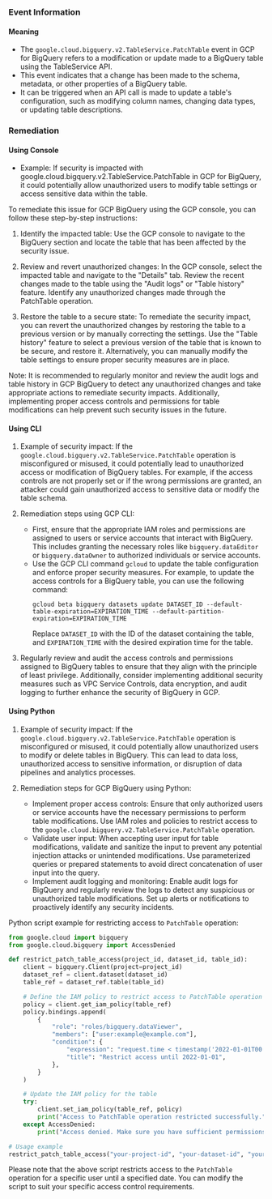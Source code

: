 
### Event Information

#### Meaning

- The `google.cloud.bigquery.v2.TableService.PatchTable` event in GCP for BigQuery refers to a modification or update made to a BigQuery table using the TableService API.
- This event indicates that a change has been made to the schema, metadata, or other properties of a BigQuery table.
- It can be triggered when an API call is made to update a table's configuration, such as modifying column names, changing data types, or updating table descriptions.

### Remediation

#### Using Console

- Example: If security is impacted with google.cloud.bigquery.v2.TableService.PatchTable in GCP for BigQuery, it could potentially allow unauthorized users to modify table settings or access sensitive data within the table.

To remediate this issue for GCP BigQuery using the GCP console, you can follow these step-by-step instructions:

1. Identify the impacted table: Use the GCP console to navigate to the BigQuery section and locate the table that has been affected by the security issue.

2. Review and revert unauthorized changes: In the GCP console, select the impacted table and navigate to the "Details" tab. Review the recent changes made to the table using the "Audit logs" or "Table history" feature. Identify any unauthorized changes made through the PatchTable operation.

3. Restore the table to a secure state: To remediate the security impact, you can revert the unauthorized changes by restoring the table to a previous version or by manually correcting the settings. Use the "Table history" feature to select a previous version of the table that is known to be secure, and restore it. Alternatively, you can manually modify the table settings to ensure proper security measures are in place.

Note: It is recommended to regularly monitor and review the audit logs and table history in GCP BigQuery to detect any unauthorized changes and take appropriate actions to remediate security impacts. Additionally, implementing proper access controls and permissions for table modifications can help prevent such security issues in the future.

#### Using CLI

1. Example of security impact: If the `google.cloud.bigquery.v2.TableService.PatchTable` operation is misconfigured or misused, it could potentially lead to unauthorized access or modification of BigQuery tables. For example, if the access controls are not properly set or if the wrong permissions are granted, an attacker could gain unauthorized access to sensitive data or modify the table schema.

2. Remediation steps using GCP CLI:
   - First, ensure that the appropriate IAM roles and permissions are assigned to users or service accounts that interact with BigQuery. This includes granting the necessary roles like `bigquery.dataEditor` or `bigquery.dataOwner` to authorized individuals or service accounts.
   - Use the GCP CLI command `gcloud` to update the table configuration and enforce proper security measures. For example, to update the access controls for a BigQuery table, you can use the following command:
     ```
     gcloud beta bigquery datasets update DATASET_ID --default-table-expiration=EXPIRATION_TIME --default-partition-expiration=EXPIRATION_TIME
     ```
     Replace `DATASET_ID` with the ID of the dataset containing the table, and `EXPIRATION_TIME` with the desired expiration time for the table.

3. Regularly review and audit the access controls and permissions assigned to BigQuery tables to ensure that they align with the principle of least privilege. Additionally, consider implementing additional security measures such as VPC Service Controls, data encryption, and audit logging to further enhance the security of BigQuery in GCP.

#### Using Python

1. Example of security impact: If the `google.cloud.bigquery.v2.TableService.PatchTable` operation is misconfigured or misused, it could potentially allow unauthorized users to modify or delete tables in BigQuery. This can lead to data loss, unauthorized access to sensitive information, or disruption of data pipelines and analytics processes.

2. Remediation steps for GCP BigQuery using Python:
   - Implement proper access controls: Ensure that only authorized users or service accounts have the necessary permissions to perform table modifications. Use IAM roles and policies to restrict access to the `google.cloud.bigquery.v2.TableService.PatchTable` operation.
   - Validate user input: When accepting user input for table modifications, validate and sanitize the input to prevent any potential injection attacks or unintended modifications. Use parameterized queries or prepared statements to avoid direct concatenation of user input into the query.
   - Implement audit logging and monitoring: Enable audit logs for BigQuery and regularly review the logs to detect any suspicious or unauthorized table modifications. Set up alerts or notifications to proactively identify any security incidents.

Python script example for restricting access to `PatchTable` operation:
```python
from google.cloud import bigquery
from google.cloud.bigquery import AccessDenied

def restrict_patch_table_access(project_id, dataset_id, table_id):
    client = bigquery.Client(project=project_id)
    dataset_ref = client.dataset(dataset_id)
    table_ref = dataset_ref.table(table_id)

    # Define the IAM policy to restrict access to PatchTable operation
    policy = client.get_iam_policy(table_ref)
    policy.bindings.append(
        {
            "role": "roles/bigquery.dataViewer",
            "members": ["user:example@example.com"],
            "condition": {
                "expression": "request.time < timestamp('2022-01-01T00:00:00Z')",
                "title": "Restrict access until 2022-01-01",
            },
        }
    )

    # Update the IAM policy for the table
    try:
        client.set_iam_policy(table_ref, policy)
        print("Access to PatchTable operation restricted successfully.")
    except AccessDenied:
        print("Access denied. Make sure you have sufficient permissions.")

# Usage example
restrict_patch_table_access("your-project-id", "your-dataset-id", "your-table-id")
```
Please note that the above script restricts access to the `PatchTable` operation for a specific user until a specified date. You can modify the script to suit your specific access control requirements.

